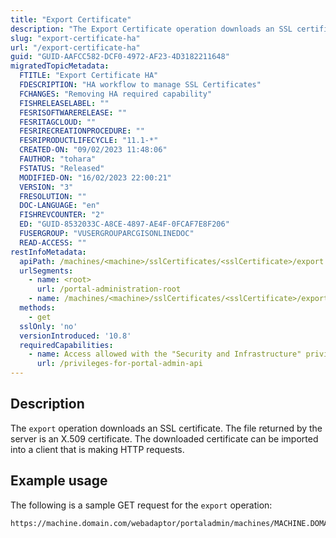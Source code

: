 ```yaml
---
title: "Export Certificate"
description: "The Export Certificate operation downloads an SSL certificate. This operation is only available for highly available portals."
slug: "export-certificate-ha"
url: "/export-certificate-ha"
guid: "GUID-AAFCC582-DCF0-4972-AF23-4D3182211648"
migratedTopicMetadata:
  FTITLE: "Export Certificate HA"
  FDESCRIPTION: "HA workflow to manage SSL Certificates"
  FCHANGES: "Removing HA required capability"
  FISHRELEASELABEL: ""
  FESRISOFTWARERELEASE: ""
  FESRITAGCLOUD: ""
  FESRIRECREATIONPROCEDURE: ""
  FESRIPRODUCTLIFECYCLE: "11.1-*"
  CREATED-ON: "09/02/2023 11:48:06"
  FAUTHOR: "tohara"
  FSTATUS: "Released"
  MODIFIED-ON: "16/02/2023 22:00:21"
  VERSION: "3"
  FRESOLUTION: ""
  DOC-LANGUAGE: "en"
  FISHREVCOUNTER: "2"
  ED: "GUID-8532033C-A8CE-4897-AE4F-0FCAF7E8F206"
  FUSERGROUP: "VUSERGROUPARCGISONLINEDOC"
  READ-ACCESS: ""
restInfoMetadata:
  apiPath: /machines/<machine>/sslCertificates/<sslCertificate>/export
  urlSegments:
    - name: <root>
      url: /portal-administration-root
    - name: /machines/<machine>/sslCertificates/<sslCertificate>/export
  methods:
    - get
  sslOnly: 'no'
  versionIntroduced: '10.8'
  requiredCapabilities:
    - name: Access allowed with the "Security and Infrastructure" privilege
      url: /privileges-for-portal-admin-api
---
```


## Description

The `export` operation downloads an SSL certificate. The file returned by the server is an X.509 certificate. The downloaded certificate can be imported into a client that is making HTTP requests.

## Example usage

The following is a sample GET request for the `export` operation:

```markdown
https://machine.domain.com/webadaptor/portaladmin/machines/MACHINE.DOMAIN.COM/sslCertificates/myCert/export
```